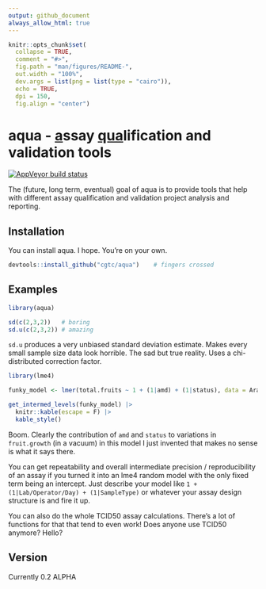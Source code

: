 ```yaml
---
output: github_document
always_allow_html: true
---
```


<!-- README.md is generated from README.Rmd. Please edit that file -->

```r
knitr::opts_chunk$set(
  collapse = TRUE,
  comment = "#>",
  fig.path = "man/figures/README-",
  out.width = "100%",
  dev.args = list(png = list(type = "cairo")),
  echo = TRUE,
  dpi = 150, 
  fig.align = "center")
```

# aqua - <ins>a</ins>ssay <ins>qua</ins>lification and validation tools

<!-- badges: start -->
[![AppVeyor build status](https://ci.appveyor.com/api/projects/status/github/dmarginean/aqua?branch=master&svg=true)](https://ci.appveyor.com/project/dmarginean/aqua)
<!-- badges: end -->

The (future, long term, eventual) goal of aqua is to provide tools that help with different assay qualification and validation project analysis and reporting.

## Installation

You can install aqua. I hope. You're on your own.

``` r
devtools::install_github("cgtc/aqua")    # fingers crossed
```

## Examples

```r
library(aqua)

sd(c(2,3,2))   # boring
sd.u(c(2,3,2)) # amazing
```

`sd.u` produces a very unbiased standard deviation estimate. Makes every small sample size data look horrible. The sad but true reality. Uses a chi-distributed correction factor.


```r
library(lme4)

funky_model <- lmer(total.fruits ~ 1 + (1|amd) + (1|status), data = Arabidopsis)

get_intermed_levels(funky_model) |>
  knitr::kable(escape = F) |>
  kable_style()

```

Boom. Clearly the contribution of `amd` and `status` to variations in `fruit.growth` (in a vacuum) in this model I just invented that makes no sense is what it says there.

You can get repeatability and overall intermediate precision / reproducibility of an assay if you turned it into an lme4 random model with the only fixed term being an intercept. Just describe your model like `1 + (1|Lab/Operator/Day) + (1|SampleType)` or whatever your assay design structure is and fire it up. 

You can also do the whole TCID50 assay calculations. There's a lot of functions for that that tend to even work! Does anyone use TCID50 anymore? Hello?

## Version

Currently 0.2 ALPHA
